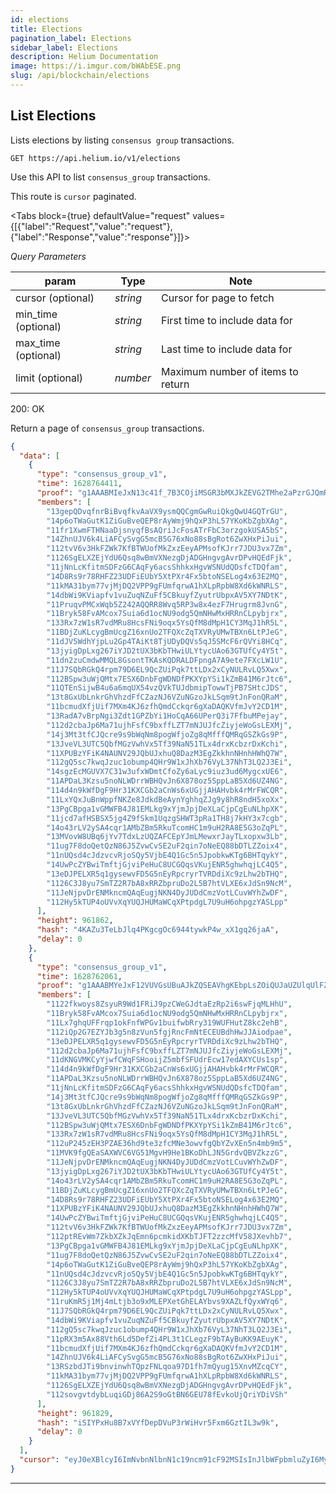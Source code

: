 ```yaml
---
id: elections
title: Elections
pagination_label: Elections
sidebar_label: Elections
description: Helium Documentation
image: https://i.imgur.com/bWAbESE.png
slug: /api/blockchain/elections
---
```



## List Elections

Lists elections by listing `consensus group` transactions.

```
GET https://api.helium.io/v1/elections
```

Use this API to list `consensus_group` transactions.

This route is `cursor` paginated.

<Tabs
  block={true}
  defaultValue="request"
  values={[{"label":"Request","value":"request"},{"label":"Response","value":"response"}]}>
<TabItem value="request">

_Query Parameters_

| param               | Type     | Note                              |
| ------------------- | -------- | --------------------------------- |
| cursor (optional)   | _string_ | Cursor for page to fetch          |
| min_time (optional) | _string_ | First time to include data for    |
| max_time (optional) | _string_ | Last time to include data for     |
| limit (optional)    | _number_ | Maximum number of items to return |

</TabItem>
<TabItem value="response">

200: OK

Return a page of `consensus_group` transactions.

```json
{
  "data": [
    {
      "type": "consensus_group_v1",
      "time": 1628764411,
      "proof": "g1AAABMIeJxN13c41f_7B3COjiMSGR3bMXJkZEVG2TMhe2aPzrGJQmRvH-OIHLKOLSMr2VtG9t4jex5RThlfuX6H31_nn_u6Htfz9brv1_s-djg4OJwvAfYXP0w47KQaDEKfYcBzgEwZCDSBqZnixhQDJT3Qq6HPC29Lbv-rkueVBUAoFT_ho6dPn8oC3IlYFw4p8vy2E6P1oUf0Hu8bLBk7eQAQLnSct20F8JVeN5ldzYtlzU0J6IcD81b_ct7j_Gwdv34sGUO8o_v5rkjE7q6kHfU3Vpk_5mjvtjMIy7EcebxtW4TnFWl-8vNJ1pxiTqMThf-irpUVsL1JnqPV1GRhufYnIdkLGQBErW4y51bmBtCLVOKX0pMNnVwSkW498qDC7OUxKY4OZzCWZJuS01NWDQJZzz6FIaLmRCT1Mff0GLNkjLWZDjjnOiivyXxO_SpoT1_KyC_rpT0DOn3fqTrO5rdRNkLSTqcopWAAhDlrwQYmctBZchL7d9Hsj8fhQvoYCy0v4QvrBAqrL3sEWNJG8qlQndgBenIMyXIWNhT2afU4eWmEJ3u8e4pmgZ9o4F-VAq8cgAmnDMLj6SidHIEr9_4euUhO5NQ-m6LW_I99vARW83sVseMAiAUb-YGwKRE1XODFQC03kUq6cnzRt30c1qrYMHGH5fnJ_zNxc9JtLFcJHiaQyN1rjdvT2Gu8GwsRjS5KxPM8NUljN3r0r0rSsMkTV673wcrUiuDB13AJTUAb5JllcjdU-OEWzV6ZrO7civLtxe8dTQ-q_oKrKMori36sRdl-bs4D048ptHPD8LDY3INwxRqllyFhmtxSKv-N-JiRNqevJt98_O1z_VqTCrzrElNDckQz-Wcd1DurmiNznsUJbpGdW5JHyqyoq4ipHuHW5opyTfFwjVSH6EQhHCT5oTi5aaM28dkAnegtL-bkECD2NDXsFQUjEkHPB-0kJJccBmG4klxdvraZXqNCJ7QHUiPR_6oUeeUvTrOPfy8omZHU52zFeZTFHRRPxdRuRCD6-MhHBT1ZOJqgclESMjQ3AtHr-YBxbFfolU6Z3j5f6DHTqQdXIU5u99HoB2IT_iKY3Ul01BhVcttv-uLqZ9UXyaDoQiYRLSDnOcq87Y-6TFhm7bzARk7ooeAlkSsOQ6WkSvaC7W6u4L4RdMlld0TRMBMkfsxDyD0eBwqebTXfAX4pR_XfrAc77HUW-3BvCuJgE4IfwrpSgm8xT5fwsjDmB7vkiEWE_97w7a38ihgLc00Zv-6X8QMX4xCqWYuetvJW-hdEqQhe-ONtzPpbbl3HaY1UlBMAYtOr8UWoRHl-zxAIBa8mv86PaSKMlSNsb2SdYFNyhnVjzddI9-I7s_YqS1AEXjlELXfVoihtEjT8rSmhYjPUWZ7--lSHBvqoe1MGyAanDNtEgwszp8DQDsm9D-hwNmhSXzmOxb82Tn-7rZqciu52f1JWGF-UFdNu8OecYgU-ZHD-bOzJ3WEsKrBuqOfdVz2P96RrDXPS3H1S6sRe7Xir8kf3yVClixMMGxTCecjx7vxmHeczYfDcw9z2baJpMu8qzFjcQPgTjlDJc9wLM3Jmf2cqkQ7OaEUrrdU2qm0N-KqAy9dRT9OR1nJDjFUVa5q2NOgKmFkgeB18d3pUCX3HeB786LIm88ekT7wnG9REXh_uocSO6GcUk5_qoukaqcUBldFB4CGO8uPEHbieeK_IxDAAwmiy3JoBireBnXMn-GBa1Fin8HBPJNjG1Drvo8QnUd-vTGGQbtAXU3g7nXzMayocXVn3nRt_glDfHR3d2FjeTPVdm5WaHbiQWF54ZHbbMJ5ujpwHZZ3ILrusFc8cp7ijwt4QAGKUvgYVDg5hAsNcy-mjXR1wc3TyNZbW7vrpJpaNzLjWYzu2O_hJ627yfH9Qh-df1a0tZItUBfBbn4jOK39IU4Ofccxlx6q_ItoIjImZR0VRxorPnY6z_eJDb2zmwIMfVcD6JmZz-QQaKfA1nb0saT_vDv7dTkfWvGXMF3cSpKU7Vk4lmMHHBtQT6PJC_24IlPZY2v60GWG7h-wiKN2zSfkajXhZ_z6D77p7kvbDFd90z95zUJAw6OD_L-JJ9bS-Cp5WSFizm8ECkqPiomQANh9XFhhmIUUz7e_JqU8yldjK9b0QeVaQSThIC_rwDpvwjEedu-ugljawyjezCJhOV0f8ioXA-Gd2KyJIH0_fquwy4buuiPUUn-7fLIo4x2Z1IZD42FucA_cf2DX8-haM-tjHyFfIyyldeN4zMSwTyWSD2MfIpIY3zwy5rTHLqaWzu2FnEtfMXgWX-0yH1XjFuX4llun-CX8csfla2TcLUipZahzXy4SSo6H2ao7U-0-5MtNWWDpyZQ6JFbo5ZfvtcfUTHG1fPWf99m3IMtB3s0amZAn3GPwsEmEn0zhSplXYU4dqz9tSuHoAZM9jGGDCIynEMt8NiHxa0L5dpk7bvxseOWjdNX5DpGR09Y165fS3bBrUuwjrgJ_Of_ySoTasfqhJ9_QO7bTzRoRCVgAAIuRKT6osx5ca9KDzbHNkmh2xafFWcWzkHlXXlLkwSfUMNp-X5391jaxiI7SLonuU2jQz_OT9b6zEw81uCjFtJLNoDF3mE-3vqmBv19t166ViLPaeG9YErwOCTqQYyGCAgckjmbqV3028Y34_T6AtmCbLNlpoxfzp63syax72_emrpSrLN7D5VJEgFc2Ou1DzJDqI8d5ckYYXR71g4I39APhUM8hPL_V6HtpOe96sRyLYMYr9JvQ_XLhK4iqTAkYfn5WK13pYhCRSACDu0VzxDV8M_YGKv0PwUrLdxZMs-yuKSUYxgRk-JKH67tiAoos6nQc7LnW_1L-qhIZKEk0PPXfsAgUgLD1mn24eG0xfBnzM1MZgeGyAeK9dIDopozxh3qrz31ggSeIiNepUSfR99y4Dx7OsZ0275QQxCP7KUrQ3aH17Ln48-nOY_x1j_HeE2IDm9niqc9y2ejW9X0Mln34OQVHyGd1uCCcJ7nW_K7qkknQd8K86O5IjyuS74TtTIUf574QnDX1NEhbIG0L-DQ6zUYaLAIiW27tQsdVhJlu7_oOX08JaUoc2p3_CaTissun0jlczS7EBBXernJNm1gmK2Or6KIM-ATS2TGULEZNJspW2SGNwc9hlwAMSjXK_NPeCgJy0vSkNm1Dw0TbmDo_WymLxoDYo46kvCzwuQGSs1QRi_zReL-Sm83Pp6HBR7tXckwypybdVDcRYbDPihCS0AB7e3jYe1IMJT_ego8-eVDtIQeYYxqXVvua-xMiTB93AjptAEHIglsmnkBNxekNbiaead7JmdAr0teQYZ_tdUd3dMhIyRtxpETSviUAeoUYBNfnDGagc7P6E820sJvGQwqd-ny5vslDVOyvAYM_q78cnrrCM403TsdBbsoSPL7HsR6wawKpHzDVbYyyB52IIf0PivDF8BA-P6cv75t7yeWyw8PkfYSJlSurMIR060agq5rQQQI9k52b46onnhs9Vb1LlF7Xq4XixupHN81HwvhXYb0DRojdJnJSEThs7S0oQV7P31kG1OIPX5ZGO9ewLOMXZ-n2TAqvnIBmGr5WdqK8ltrUACM4Z4JGD8VmN39oJKT-3L-37Tcl7QLQJH8ddYZpdDWLs64l7awPv5RvqGwFoVKaGt4WY6IxY8ef-1sAG85KK8hHq0weX-YLjD6XLpeVSZ0uE5hIsFbJ09HGK2Yx51czdeca1NlibBN_JF_b8bBjQFnuWujVQrFoPIrEz3HcDHoUmn7v7vbxqzVmoMxx-nBsQh1_G0RYI330GS_n8wdoSki7mxDBoNFj7r0qOVwbAqMSIn0VOtn8OQD2C3jsZ0Arr_4E3BSaS4VNNrqT-Enix_or5EeqL691VlbAUkau3VA04ztf5ZaXF4xD96kVYy4Q4ViwQ_lpcEbOKOhKSMX6ZVKjqUmEx1XDnwY5_qzX8J77ZrauvvPadYPx4NqMyrnxu4VkaoXmBXX158_oxGU_vtt4v7TbRF-OCgq0DDUUWw-kemw-jTdFS7mqUCqdaZy1dHfjfDB2se7EmJvGNU2R5Nb5NAUDBm6hevnAuWbE42reZVfJQg2K__fuViWt_S7Ehc3LeHpnm62Pu6rJDgaYkqOqfwJ1ZNhCgKL59YU6VBLX7_Dd-2-VE5dUURCHKvUaYuK7Q3OBllemrNJgtdrPAffkn9kPSYplwBJXRWZbN-S4G94XsiEcEbIpZssU1zvfN5TWONw8VCPxi6eFeTpMtm9QfoonJ0VyYXx5I7bz_MUoXWPZTm7pZ1qbELbVD3Kh5rSFpQDv-E3WxxlGisb-dLcnR1QDygns6NhRFKFaoLUDQAGekfVlPbYBlBv2Dwa-dGI_So0vM2MWHxR8HaqxL-KaQjwj5XRFdAxqUHrI8C_sLtSaJVcgfEYuRnHu-HdE-qldar8NtaJZfzrDh4CHmMoFn-PA9CIv9zAPwxMf30XtyETj4MuHAmiDeVr9G4jPbdG2HM6cb4i4xKX5ykghgb2OEnzYkFqW9gnynnk6KeKVP1EkkppZG7UZTWR5XuhqChrcSa_VPXyyjNQbZoal5HGdkbtZ3TRVJsNionoJ-Z3LX7WHd51TrFT2JKm1OonU83_qD7JCliHhSxUsMXStVAdGuFhMHBz8L-Os5nnGrcTmn2Ibdc3Cxd8GUtKj00f74acwC5RKLBrPA5siHi41bRTNX7HTgNDjqUMHkahoEJc3Y7Bdu0LKf_Xwp3f0C45DwS6Y-yrGGiI457v1s_cn1Qz24SSxRYXSXXjg_91iJnOrbnco8RzoFAbmjG869-sjVfgBEXjCCXcEfXW1qO0s8H887H7Q7kS9LStGkbC2vU_votwLWTIYNf9fbtJvUAYV0Lgg8SiHXdsavaJe1YzpXFjt8jmd_bU6k4ELfse9lYIbJ-9Try0nq61ylyS0LTWWORFEYjkVvAMRxg2HYmXGz-SE4uNywVFi77MQI1ODVMO8qwtqYw_-kAGsSiCju5VGh-0hnsxUSbntwlo_uZPMlawdR9Aqe18cUz1yb9YcqbSykOHTjq3IW40_f6Ggn2kus4ggPMuxlelfizLwAQPC2VmwT5m2AXllrxdKxFlQWPOss_X_nKhO4ohtL8xyfYy_ScBkXD-JVdW-o5pCvB7gcOS4FTeOsTt1wArc-kjPj1rq8SMGjg9yBMVZT9WYuTRb6N6hEjCPHH2GPL7njupPoybJ-DFveh3d-xR5yW7UZzeF9FEKYm0uprmbSX1zM3z4wKrhamaK9Hnsh17Z4PuYqO7PyVesaU36KtDj6Zbe0ZCDTNR8KvN5AkZ9WzT8JeKVObR5mPkAm_1yCwqWZPfhxe9N45Wu0DwUvSope8CYdEtbNz_l0cKuDojDrYMz2E1n9usNqqFfHmusHLDrqa1_f4Eq2Y4FTSPD0qe2JVLqAvcCz1PuMudyEFb0ih1evDI1z76qqTxwQ4jRwb7aGd3JabeBhZVyK6FFLeh1XOMrkwpwPpfPM3t26tdSvnQN7r7rURIBK0OfirDHJDY-Jeit_9feXUpULb-1-3ebcLnw7h86f4XYLY9Z-gPcXtR-v80_kJGyuTIjHrL6gI2O7uf3pPAtdTW8WHxz8F1iz_ek4dCW3VWjywqxOtqfsKeBL5jNpbOHMrqntEDGcN9FH-Rk1bwqw_knPwJqafpbFBrlqdsOe03bcE3DwGP-ngYr6ciIOPGMpp7Jov-vuyWX4yU4_aOz_Sa_puF66OhJNodxlgR_df3uO0JYldKcMACFN0tQ-Ra7_6aIr3qJ5_9jg2UGfTPbwdnopmh3x6gd_ENbkfn5Qcz-OPO6UynNHmpaYnpu-o6fvu5pkEeqm9vxg7__r2N95UDDZhNCC_L5JoWtLzb3K59EpDFs3XAqZ5KRTFIZnABA5J2X_nlR_9eNlo-AJIhPppR6IV-cwMdgWA-816D4Yhv8PM6R2ig",
      "members": [
        "13gepQDvqfnrBiBvqfkvAaVX9ysmQQCgmGwRuiQkgQwU4GQTrGU",
        "14p6oTWaGutK1ZiGuBveQEP8rAyWmj9hQxP3hL57YKoKbZgbXAg",
        "11fr1XwmFTHNaaDjsnyqfBsAQriJcFosATrFbC3orzgokUSA5bS",
        "14ZhnUJV6k4LiAFCySvgG5mcB5G76xNo88sBgRot6ZwXHxPiJui",
        "112tvV6v3HkFZWk7KfBTWUofMkZxzEeyAPMsofKJrr7JDU3vx7Zm",
        "1126SgELXZEjYdU6Qsq8wBmVXNezgDjADGHngvgAvrDPvHQEdFjk",
        "11jNnLcKfitmSDFzG6CAqFy6acsShhkxHgvWSNUdQDsfcTDQfam",
        "14D8Rs9r78RHFZ23UDFiEUbY5XtPXr4Fx5btoNSELog4x63E2MQ",
        "11kMA31bym77vjMjDQ2VPP9gFUmfqrwA1hXLpRpbW8Xd6kWNRLS",
        "14dbWi9KViapfv1vuZuqNZuFf5CBkuyfZyutrUbpxAV5XY7NDtK",
        "11PruqvPMCxWqb5Z242AQQRR8Wvq5RP3w8x4ezF7Hrugrm8JvnG",
        "11Bryk58FvAMcox7Suia6d1ocNU9odg5QmNHwMxHRRnCLpybjrx",
        "133Rx7zW1sR7vdMRu8HcsFNi9oqx5YsQfM8dMpH1CY3MqJ1hR5L",
        "11BDjZuKLcygBmUcgZ16xnUo2TFQXcZqTXVRyUMwTBXn6LtPJeG",
        "11dJV5WdhYjpLu2Gp4TAiKt8TjUDyDQVs5qJ5SMcF6rQVYi8HCq",
        "13jyigDpLxg267iYJD2tUX3bKbTHwiULYtycUAo63GTUfCy4Y5t",
        "11dn2zuCmdwMMQL8GsontTKAsKQDRALDFpngA7A9ete7FXcLW1U",
        "11J7SQbRGkQ4rpm79D6EL9QcZUiPqk7ttLDx2xCyNULRvLQ5Xwx",
        "112BSpw3uWjQMtx7ESX6DnbFgWDNDfPKXYpYSi1kZmB41M6rJtc6",
        "11QTEnSijwB4u6a6mqUX54vzQVkTUJdbmipTowwTjPB7SHtcJDS",
        "13t8GxUbLnkrGhVhzdFfCZazNJ6VZuNGzoJkLSqm9tJnFonQRaM",
        "11bcmudXfjUif7MXm4KJ6zfhQmdCckqr6gXaDAQKVfmJvY2CD1M",
        "13RadA7vBrpNgi3Zdt1GPZbYi1HoCqA66UPerQ3i7FfbuMPejay",
        "112d2cbaJp6Ma71ujhFsfC9bxffLZT7mNJUJfcZiyjeWoGsLEXMj",
        "14j3Mt3tfCJQcre9s9bWqNm8pogWfjoZg8qMfffQMRqGSZkGs9P",
        "13JveVL3UTC5QbfMGzVwhVx5Tf39NaN51TLx4drxKcbzrDxKchi",
        "11XPUBzYFiK4NAUNV29JQbUJxhuQ8DazM3EgZkkhnNHnhHWhQ7W",
        "112gQ5sc7kwqJzuc1obump4QHr9W1xJhXb76VyL37NhT3LQ2J3Ei",
        "14sgzEcMGUVX7C31w3ufxWDmtCfoZy6aLyc9iuz3ud6MygcxUE6",
        "11APDaL3Kzsu5noNLWDrrWBHQvJn6X878oz5SppLaB5Xd6UZ4NG",
        "114d4n9kWfDgF9Hr31KXCGb2aCnWs6xUGjjAHAHvbk4rMrFWCQR",
        "11LxYQxJuBnWppfNKZe8JdkdBeAynYghhqZJg9y8hR8ndH5xoXx",
        "13PgCBpga1vGMWFB4J81EMLkg9xYjmJpjDeXLaCjpCgEuNLhpXK",
        "11jcd7afHSBSX5jg4Z9fSkm1UqzgSHWT3pRa1TH8j7kHY3x7cgb",
        "14o43rLV2ySA4cqr1AMbZBm5RkuTcomHC1m9uH2RA8E5G3oZqPL",
        "13MVovW8UBq6jYv7TdxLzUQZAFCEpYJmLMewxrJayTLxopxw3Lb",
        "11ug7F8doQetQzN86J5ZvwCvSE2uF2qin7oNeEQ88bDTLZZoix4",
        "11nUQsd4cJdzvcvRjoSQy5VjbE4Q1Gc5n5JpobkwKTg6BHTqykY",
        "14UwPcZYBwiTmftjGjviPeHuC8UCGQqsVKujENR5ghwhqjLC4Q5",
        "13eDJPELXR5q1gysewvFD5G5nEyRpcryrTVRDdiXc9zLhw2bTHQ",
        "1126C3J8yu7SmTZ2R7bA8xRRZbpruDo2L5B7htVLXE6xJdSn9NcM",
        "11JeNjpvDrENMkncmQAqEugjNKN4DyJUDdCmzVotLCuvWYhZwDF",
        "112Hy5kTUP4oUVvXqYUQJHUMaWCqXPtpdgL7U9uH6ohpgzYASLpp"
      ],
      "height": 961862,
      "hash": "4KAZu3TeLbJlq4PKgcgOc6944tywkP4w_xX1gq26jaA",
      "delay": 0
    },
    {
      "type": "consensus_group_v1",
      "time": 1628762061,
      "proof": "g1AAABMYeJxF12VUVGsUBuAJkZQSEAVhgKEbpLsZOiQUJaUZUlqUlFZSupWURjpGGmlpEEaR7qGby2WtwV_zZ695zvvtffa3jh0AAGC1AsGvf2iAcxxhivUwq-BQbXYp1Q-jb00Iv2cupWCLdpc3LSNUbXr-r5Ks1ns2U4-YPNcsbrdwUd8OboWnd4UdrAjgeA8cvLkzoTQllbpMk7oR5dIU9oeacwfm5TQp-4TEXxh0QCmsGMVAgMZyMy1fLWE9-UQgR98Ws6213UIWDRH-WJwA9rowymB6IXCDXZHA2Hks9ud3vbQ1jn50LxNP0EmK7rc7Yug77IoxrFE3sCnwbhpqJykJ0phqsLYMqA6pHpvZJQAw-e6qAZBxd9DYIdbsZoKD1hjMdQdR4-JnPhBBpehMLPGRV85rjHbDP-cGK8JKAiMSYIiftcoNCn0YkSmYOYH7v-fCeP9cRrYggKrD1EEFX96XyGqsQMS5JHRC86QTJfA0duHbDO99ojkU0RiAYVpOX1ktCNNiVsk6NnJOSPLZCb0-9WcZQx2aXda5TtL_qxS45ECQh4yZSyrUOOetmjnzBVHxgzHYxu9fOnNpseSjtgU0zEVANIBF1treBrKs-2NRL00ySyOtGsky-1o9TapOVkNdVj3pydAmE6EWFX-5NcYVSKYCE3PypH6a_aQEQ9ITtRSiUYQvufF_lTyXLAjiQsxQHhwhqNA_Pi5rz-qvaaaNW8x-GuY0ECncXAooGQFBHiFHpJZYXPx-mbLXa6jtIjRoE8Oey9soXB3avzNPcxtGk1H3NvXKyYTCt7Yk7R52Q2VOTVE-7ZcQumO5-3G27eFe6Jg0gE3qV8lunAVOLpGLuh9mnth5g8RBJKIrzzz9DF27YUpwEIRNpa46LBlj8sUzwXCgm4eZjPOBMKmPgRc3eeNnzBGiQ7RpWzwFT07V5_NiiYeHvON7HDuoz_z0xC2YZ4_---abGujt0WIKImp314UEY5GK6cZO9bq4WwOipJOgwzw7sxCCFIqN66fyj-KJjPALQ1pH8e9_Ceo-btuEHqRb4UW564Se5PVOYaBNY0FMvaAaY5sOSvkod3KAnqzb5p3ToJx-BwdXBjqP6YH_qxS55K__8XjM_ffrJouzCbnkyqbvpu3YTf2qSdPyE8fdLyWAe9kV1yWd543RD0XiVu0LJ9ZiGFfC5Y3HOR2wuYjqnfwRat3xz9DogyfWPanv8WhnSrnoqAveO-eKhIcdrfr2fauLHQ91SZ247afozunHkvh5lR5OHgGZyxEiu5VXrJTKHlBX15wdviHCZRDEuJhS-_kZ7Os6vpdywQM15yli6JNZia-vkzg7N5NIacBoUssNEjdm-spuent76FAqFtIBuZKyT4IuA6d9rmikHtb9G9sZmk6x6BWjFTxwklvuo3XEvHNDAVtJqWUQH3PlbmT1dcwiw3BiVXWWTE_LjYB5I2qmC4nxjHgD1Broau4J5yzsI9pUS8ZU1e4kYzRNooQYbs8Va3mzNPEF3tkJsJn-jumnn35r2rnmSCEvH7J6psnFp8eVj9Lfc7-3Y0_KAA4VD74oiNu6Ns-FGbNDvbFlmyatrSsSKiX6NAOBT9PCNcSeOPSwNdsWok33ZLcSolm46jxjLLgSop63ZFacMYU50o34VLUW4iT_-F8_50-tdu3dc75ge0sn4LeFacY9pgnZGKsxi2Az9Vj425F9XTJV6dD94ETM54Mrq31LLBtc5bEa6pPpGdJVfxUqHWEnhkZPEjwcIypr71oWghR8cJvki-ZSFEs--n6HSu5rkex09N_20yb92djDIsZLVPbKwOYH-oBW-XjVjjEhffjijgabTyArCELJRqhtSESY6zjOojGYB0ZA3CZd4pxS_sbom74OnG9vQpM78M9KLatf_1ITvc4ZTUU6rG3bsOYvf6DrrGMwYqNOS_z3fk5KWf2MLAYja_KP7Di2LdiZ5fTgsyue3mEsDSvZHwp5QRDZC1oqtcxJXmxr3LQ1nQwqCnEsx6isHH9xVw9ewWOyEPSe9fb60NgCFRml-CO8Tarz6BfP_UEPc_EwE2x-mtUUOq2fN3tWeMkjMN778uVus84FR4qWNGZcu7N3J9Ygfik5K12-v0KiOeaPQKbPoOMxawb5jSabkTiExAQ3ucEgdkxuIK8K-gYBBHuvqnQPGVZb7okfndBQ9U17kKvVQ7pMwuatFH4Ks5bcDg_-IhOnQET7qgbGqrx2PqxIlN9e2hh51j0w6B2NT5QgfH0EV27DG6qexgsXflHOcwsIKAR2ZdxdxuXX_NNjRFGpHYY2P3qLeicvr3Om5Sk7Qblr9QxJv0aYHRzazc8_l-lBhmDc9lG1taLr8Mdwt9PaEJG9VtS8RNCQ1xSUeFsJlniq0qrkCoJQCfqIhKqS7qxFhW5x9GlNFY9GTvCWD-x0092XnOVnh6JJ2asoKmvB0dR7Mv3Pcd-2onx7jB03jpoF7J-SGXrgwl7cks4uRxufqWIC_m5GVVg64HnJLlmHblOOZsWT9rekC20hQRCBqrIzytc9B6jZ5Dk4j7jiaPp4JEeUc0eRrvXYEXv8JrqNP96LtW2lIAeDOr3O1NbXk1ulqjC6B4R0X_tDEM1-hlE3bVycT-ZnabSHXSiL65p391u8SQCRrmY6UgWCDyfgRksWI809tKdJHSIqwZdAir2LpxHpSdAXjrK6wJaENZt7VLd7h13l60yI7GrGflW4wejjFhv8yXqt7_vqFMdiFzpKx609_-a0KwuYC_bmCWV-Aaz4cFyPypQNtG5Qt07HaYzuKv39MQEEYV6u0bqr0Mi1KHhcTT7HTc48ENk9nAj8rTpH3yah0OSONv_UKa60sFa8fU1Zq5JxloFwB55l8Q59ui88lHJQbe6m_G8HLDhfwZLHF-pRSP-XYsuOWB7ckio1GL5Mc-tNrUuqtE3XJadeQQUctslrg18XaUiXwgSl7i0SredXTh4R9OLi4UQWo1En9fs-aZZiRk7vfNWdYJ5aWpGptflf1wXeVwtlsq2v6t020vz0kXmQtfvhTApSsme6D_Qpmv0gfm99iQAMHWB2pigCQcAvQW8vsOA_Kv4UgX2D0tixxpc7leTOWzExw2vHZ_T80eSYL7yp2YV40wxQhKWkZHsulckL51VJZ6bOY8ep6hPav31FbMeqySQX6lgJYAS2-RRgXJJD-wUVCG1BU9S8P5_qo_7rmCf48HvvVtdXpVGn8Tw-HtFyJwNimMGoucGlI9dpLKJMtHlE6CriuZA4m9QQSSHuoHRK3iIANcVrXws1xHE1sNN2vI2JK6Lj0Q9USi5O7puxI2zG3qWX_GM2EpsikwqSISiXSgRBCCr-IB2OCr7YlqVI_cZpgOC0KBOQSiYyW61oUkmDN03QJHlBcZs-wBvqSozkJuF6w7vTnEOBWiNwhPFftHSVlsbekqSYpiVxZvQtZMfPvyBBE5cBq1pn5c5Qrv3MB-WzHLBKEATION7I6u4oLlz4EyCekNs2MTvqcU8Ze9LE-yTg9FVQNpokVWMDLzM3rs1t2WzkUvpT4bdSf94J8KlRX3AvOJeTsPw3tbm-gG8rgWysPuwJMoUO4xfaJ5GMLT7mp7ytnuzj1Tn7IIjjjBJFWkLzSyNvPlrHcyi_p-p3oQinvPBk-HZGuBHpbcxCwbqSqqilnAN-GUOrpCI15yqz6WYijk3_NgubvbsmeLfd1C1XkNbVLXwL8hiGs28HlKrhmuCpA_RTP1RqymeW8QGun6oF4UvV1WeF8K5xdLTi3epgrClksHFbuWDDS3ozRx53jjZnGZ1sbI7zAmLuVrC0B9psqVinlidavIJkijhSDb8Ybrg9WlqSHGDtgmuY33ePjawneXFpOB_uN_Ri0f3kBNrT3rnDfX1x-ehiNX9d1eIScjDzZnqucKQCMIxr6suCKrcuG-UBO9CkKRysNsduq1_fVxciqVQenEPK_QK_OYzgfZ8bmfC8atItacBSFv72m1BEx7uBRunyozN7N64t4_a8H2atMTR3G-WegSA-i4QqBcf2hFyXRNZKXFRvTH_nRvBwokxtH-Vdfn2AeoteeHv5IM64uIHHXmxY9r40AGsExMf8cDQuu13PdiR7pjnmZuH1NFk1XI1KHLSK_yJeIHfqeqHM9WOxbO9jyrCo8MESlTLG02R3Wk7X5XMI38ceYoH61lbLBazJrIW3zcJhUOJKPDS2Fn5OEFJoE9bRPhHUexKW6Un5-MuU-m5qcq5BTEaDO_sN1kYYEqeRKRkYjDBUtumpWpAQ8ziZEZ77YZDxiVEbhtONhGQO-tDZBCVXm-5FppLlv8zys9DRv3f8LbGGsDMfFxONCf_R7drddG481KxTDQmRxJ35qeHQgxkQ-8pzVmnt-PnMDVbjxbveUzpkoC_HYjbTkRoUFLZX2FpM8mgb8GO4RuMBDV2vRblpvsxsRF2FqAZFcYQkmYgJH0Eqe5_6fMxqlwIOGhNfTqkxcoKu21ph_7HOD7OrGnbaQ7AKui93NVs1TeeE3GCe7tDqdoeky9fU3KoagKisp25MWXGNoeZg9s6mQwchWKd8WgwxGKPp47tsjP1f0mppbTwE5JXjSmqtL2X0aqyx0GNymvXKLF6UD3sE_-AzsByIsmLyGJOQlm8oEPNrkRDFEv_3BhZv6072f-ek6bZ8hKAAug2uG_195Y6Vz867atUo3i78BgShSXpTBIjGXzr9LozqPblroMWn840PtTm9xlOlKPkQawYdcExf4VlXSg_-iJ4G-UpVb4Jqu6NwI2f3YJBdcllsHKHiTcCNpXIrmiO-exORi9JM2kMbcAuYGZu7pWbffEgWQuDYpLvM0bD81B5ZRv5sWuOwo6JivNlLiqEMmZvF5WIfunf7hWzwFwiGeFfT_6zf5-7F-BsxIcWYwVqbvur4oE1AzoT96Q3m6JNmdiBCbqTyCKf6oKMSUvi5hGqkWMZTELBdzZxCWsOByMN6YRnOiE_rrUiZeR_rLIU7mKBBR5mlLnHmLC0FfQsDuR70dq4qCpEsPjTDZAxwSoZX9DYEvMp6zDFc13XiWXZwg9Hu8n4Tx1flX1v2PxTIkFZJ9MXt0KZznnTCGxfO5F7kN8wKkIznl2AoRH2La-ZvfyNlXmmYKqgMI2nAGzgOFbgdSrxVsJXHwzsBqJxsLR8zEeFfIiXlg22BzaalVZWjDy84brDmllVKo4a7DESrbLXBY7VzXJWtjpg_7JFUOYt0dA76Y7WnqTOxU4E8L989PS1jYqTb0Aw9N8n8u_cpvfds2pIdiJ4TjiA9fAEBteNPRPlsos0PqKK1hzeF6HvW-u8slbpMI9v-zUmQuschCU3etH1URprT8dLYOOgtdb6T2Kz_OSmG6MDxOAjiSjuKxzUJl0C5qpkuvkDhMuhYRpo9eMibdQ8YFG9p_god0Oo0OjHpT4VgOPmLy8-WV1snwJeyo57h1tO0kq0uMb4eNwGX8fm91ixsTxF-fhEYNCQRcE0Fg9NZ9RIJvfsZv6TmnUcA2SescvLGXe-U7IkRCg3BzljfH5RZhWhhPkoaUMYAoANaSirxN4rsoqbGk-kuQ3-Gfl06Tpkf5fwy8WP60W8e3KF_AQNkpWCeh72HFMY6PPsDpbG5CqeiPHuOlpR4NgOKM0WK1x__5AtlcVDMhC-QGtEuqMXG8YbHnYGO9yTGCmGxcMW3UmgTS0hxO58cNUA4-0XhE74na-XY5hfuFJ0gkj6-q6aokl-3O5q14NlV3WH5vPv9jDbwQfFjT_Kwrtp0LVxBfI8QF5dhJRDEfgsJGwM_npnunVZ_9xQlB35noRTya0WQAMd3Z5N2yhhNpliP9Ouv2U3pYgZ3_eYVSL2v43S3qkPWjuZKWWRfAwy_vf3op1glqMhpGHXyucWHyrCcSpmHzlJU48RgLJRyWGPOxNcHkZbiyrQBzOjINtL8coxMdYnm_B1a6bcy6l5oEzutQJxu8x9-WmhK",
      "members": [
        "1122fkwoys8ZsyuR9Wd1FRiJ9pzCWeGJdtaEzRp2i6swFjqMLHhU",
        "11Bryk58FvAMcox7Suia6d1ocNU9odg5QmNHwMxHRRnCLpybjrx",
        "11Lx7ghqUFFrqp1okFnfWPGv1buifwbRry319WUFHutZ8kc2ehB",
        "112iQp2G7EZYJb3g5n8zVun5fgjRncFmNtECEUBdhHwJJAiodpae",
        "13eDJPELXR5q1gysewvFD5G5nEyRpcryrTVRDdiXc9zLhw2bTHQ",
        "112d2cbaJp6Ma71ujhFsfC9bxffLZT7mNJUJfcZiyjeWoGsLEXMj",
        "11dKNGVMKCyYjwfCWqFSHooijZ5mbfSFUdrEcw17edAXYCUs1sp",
        "114d4n9kWfDgF9Hr31KXCGb2aCnWs6xUGjjAHAHvbk4rMrFWCQR",
        "11APDaL3Kzsu5noNLWDrrWBHQvJn6X878oz5SppLaB5Xd6UZ4NG",
        "11jNnLcKfitmSDFzG6CAqFy6acsShhkxHgvWSNUdQDsfcTDQfam",
        "14j3Mt3tfCJQcre9s9bWqNm8pogWfjoZg8qMfffQMRqGSZkGs9P",
        "13t8GxUbLnkrGhVhzdFfCZazNJ6VZuNGzoJkLSqm9tJnFonQRaM",
        "13JveVL3UTC5QbfMGzVwhVx5Tf39NaN51TLx4drxKcbzrDxKchi",
        "112BSpw3uWjQMtx7ESX6DnbFgWDNDfPKXYpYSi1kZmB41M6rJtc6",
        "133Rx7zW1sR7vdMRu8HcsFNi9oqx5YsQfM8dMpH1CY3MqJ1hR5L",
        "112uP245zEH3PZAE36hd9te3zfcMNe3owvfgQbYZvXEn5n4mb9m5",
        "11MVK9fgQEaSAXWVC6VG51MgvH9He1BKoDhLJN5GrdvQBVZkzzG",
        "11JeNjpvDrENMkncmQAqEugjNKN4DyJUDdCmzVotLCuvWYhZwDF",
        "13jyigDpLxg267iYJD2tUX3bKbTHwiULYtycUAo63GTUfCy4Y5t",
        "14o43rLV2ySA4cqr1AMbZBm5RkuTcomHC1m9uH2RA8E5G3oZqPL",
        "11BDjZuKLcygBmUcgZ16xnUo2TFQXcZqTXVRyUMwTBXn6LtPJeG",
        "14D8Rs9r78RHFZ23UDFiEUbY5XtPXr4Fx5btoNSELog4x63E2MQ",
        "11XPUBzYFiK4NAUNV29JQbUJxhuQ8DazM3EgZkkhnNHnhHWhQ7W",
        "14UwPcZYBwiTmftjGjviPeHuC8UCGQqsVKujENR5ghwhqjLC4Q5",
        "112tvV6v3HkFZWk7KfBTWUofMkZxzEeyAPMsofKJrr7JDU3vx7Zm",
        "112ptREvWm7ZkbXZkJqEmn6pcmkidXKbTJFT2zzcMfV58JXevhb7",
        "13PgCBpga1vGMWFB4J81EMLkg9xYjmJpjDeXLaCjpCgEuNLhpXK",
        "11ug7F8doQetQzN86J5ZvwCvSE2uF2qin7oNeEQ88bDTLZZoix4",
        "14p6oTWaGutK1ZiGuBveQEP8rAyWmj9hQxP3hL57YKoKbZgbXAg",
        "11nUQsd4cJdzvcvRjoSQy5VjbE4Q1Gc5n5JpobkwKTg6BHTqykY",
        "1126C3J8yu7SmTZ2R7bA8xRRZbpruDo2L5B7htVLXE6xJdSn9NcM",
        "112Hy5kTUP4oUVvXqYUQJHUMaWCqXPtpdgL7U9uH6ohpgzYASLpp",
        "11ruKmR5j1Mj4mLtjb3o9xMLEPXetGhELAYbvs9XAZLfQyxWYq6",
        "11J7SQbRGkQ4rpm79D6EL9QcZUiPqk7ttLDx2xCyNULRvLQ5Xwx",
        "14dbWi9KViapfv1vuZuqNZuFf5CBkuyfZyutrUbpxAV5XY7NDtK",
        "112gQ5sc7kwqJzuc1obump4QHr9W1xJhXb76VyL37NhT3LQ2J3Ei",
        "11pRX3m5Ax88Vth6Ld5DefZi4PL3t1CLegzF9bTAyBuKK9AEuyK",
        "11bcmudXfjUif7MXm4KJ6zfhQmdCckqr6gXaDAQKVfmJvY2CD1M",
        "14ZhnUJV6k4LiAFCySvgG5mcB5G76xNo88sBgRot6ZwXHxPiJui",
        "13RSzbdJTi9bnvinwhTQpzFNLqoa97D1fh7mQyug15XnvMZcqCY",
        "11kMA31bym77vjMjDQ2VPP9gFUmfqrwA1hXLpRpbW8Xd6kWNRLS",
        "1126SgELXZEjYdU6Qsq8wBmVXNezgDjADGHngvgAvrDPvHQEdFjk",
        "112sovgvtdybLuqiGDj86A2S9oGtBN6GEU78fEvkoUjQriYDiVSh"
      ],
      "height": 961829,
      "hash": "iSIYPxHu8B7xVYfDepDVuP3rWiHvr5Fxm6GztIL3w9k",
      "delay": 0
    }
  ],
  "cursor": "eyJ0eXBlcyI6ImNvbnNlbnN1c19ncm91cF92MSIsInJlbWFpbmluZyI6MywibWluX2Jsb2NrIjoxLCJtYXhfYmxvY2siOjk2MTg5MywiYmxvY2siOjk2MTgwMCwiYW5jaG9yX2Jsb2NrIjo5NjE4MDB9"
}
```

</TabItem>
</Tabs>

---

